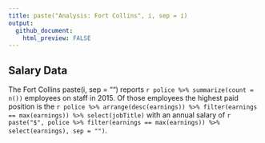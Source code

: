 ```yaml
---
title: paste("Analysis: Fort Collins", i, sep = i)
output:
  github_document:
    html_preview: FALSE
---
```


## Salary Data

The Fort Collins paste(i, sep = "") reports 
`r police %>% summarize(count = n())`
employees on staff in 2015. Of those employees the highest paid position is the
`r police %>% arrange(desc(earnings)) %>% filter(earnings == max(earnings)) %>% select(jobTitle)` with
an annual salary of 
`r paste("$", police %>% filter(earnings == max(earnings)) %>% select(earnings), sep = "")`.